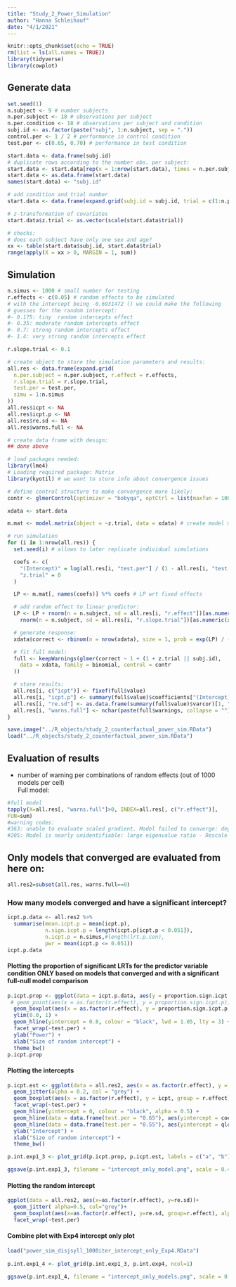 ```yaml
---
title: "Study_2_Power_Simulation"
author: "Hanna Schleihauf"
date: "4/1/2021"
---
```


```r
knitr::opts_chunk$set(echo = TRUE)
rm(list = ls(all.names = TRUE))
library(tidyverse)
library(cowplot)
```

## Generate data

```r

set.seed(1)
n.subject <- 9 # number subjects
n.per.subject <- 18 # observations per subject
n.per.condition <- 18 # observations per subject and condition
subj.id <- as.factor(paste("subj", 1:n.subject, sep = "."))
control.per <- 1 / 2 # performance in control condition
test.per <- c(0.65, 0.70) # performance in test condition

start.data <- data.frame(subj.id)
# duplicate rows according to the number obs. per subject:
start.data <- start.data[rep(x = 1:nrow(start.data), times = n.per.subject), ]
start.data <- as.data.frame(start.data)
names(start.data) <- "subj.id"

# add condition and trial number
start.data <- data.frame(expand.grid(subj.id = subj.id, trial = c(1:n.per.condition)))

# z-transformation of covariates
start.data$z.trial <- as.vector(scale(start.data$trial))

# checks:
# does each subject have only one sex and age?
xx <- table(start.data$subj.id, start.data$trial)
range(apply(X = xx > 0, MARGIN = 1, sum))

```



## Simulation

```r
n.simus <- 1000 # small number for testing
r.effects <- c(0.05) # random effects to be simulated
# with the intercept being -0.6931472 () we could make the following
# guesses for the random intercept:
#- 0.175: tiny  random intercepts effect
#- 0.35: moderate random intercepts effect
#- 0.7: strong random intercepts effect
#- 1.4: very strong random intercepts effect

r.slope.trial <- 0.1

# create object to store the simulation parameters and results:
all.res <- data.frame(expand.grid(
  n.per.subject = n.per.subject, r.effect = r.effects,
  r.slope.trial = r.slope.trial,
  test.per = test.per,
  simu = 1:n.simus
))
all.res$icpt <- NA
all.res$icpt.p <- NA
all.res$re.sd <- NA
all.res$warns.full <- NA

# create data frame with design:
## done above

# load packages needed:
library(lme4)
# Loading required package: Matrix
library(kyotil) # we want to store info about convergence issues

# define control structure to make convergence more likely:
contr <- glmerControl(optimizer = "bobyqa", optCtrl = list(maxfun = 10000))

xdata <- start.data 

m.mat <- model.matrix(object = ~z.trial, data = xdata) # create model martix

# run simulation
for (i in 1:nrow(all.res)) {
  set.seed(i) # allows to later replicate individual simulations

  coefs <- c(
    "(Intercept)" = log(all.res[i, "test.per"] / (1 - all.res[i, "test.per"])),
    "z.trial" = 0
  )

  LP <- m.mat[, names(coefs)] %*% coefs # LP wrt fixed effects

  # add random effect to linear predictor:
  LP <- LP + rnorm(n = n.subject, sd = all.res[i, "r.effect"])[as.numeric(xdata$subj.id)] +
    rnorm(n = n.subject, sd = all.res[i, "r.slope.trial"])[as.numeric(xdata$subj.id)] * xdata$z.trial

  # generate response:
  xdata$correct <- rbinom(n = nrow(xdata), size = 1, prob = exp(LP) / (1 + exp(LP)))

  # fit full model:
  full <- keepWarnings(glmer(correct ~ 1 + (1 + z.trial || subj.id),
    data = xdata, family = binomial, control = contr
  ))

  # store results:
  all.res[i, c("icpt")] <- fixef(full$value)
  all.res[i, "icpt.p"] <- summary(full$value)$coefficients["(Intercept)", "Pr(>|z|)"]
  all.res[i, "re.sd"] <- as.data.frame(summary(full$value)$varcor)[1, "sdcor"]
  all.res[i, "warns.full"] <- nchar(paste(full$warnings, collapse = ""))
}

save.image("../R_objects/study_2_counterfactual_power_sim.RData")
load("../R_objects/study_2_counterfactual_power_sim.RData")
```

## Evaluation of results 

* number of warning per combinations of random effects (out of 1000 models per cell)  
Full model:  
```r
#full model
tapply(X=all.res[, "warns.full"]>0, INDEX=all.res[, c("r.effect")],
FUN=sum)
#warning codes: 
#363: unable to evaluate scaled gradient. Model failed to converge: degenerate  Hessian with 1 negative eigenvalues
#205: Model is nearly unidentifiable: large eigenvalue ratio - Rescale variables?
```



## Only models that converged are evaluated from here on:  

```r
all.res2=subset(all.res, warns.full==0)
```

### How many models converged and have a significant intercept?  
```r

icpt.p.data <- all.res2 %>%
  summarise(mean.icpt.p = mean(icpt.p), 
            n.sign.icpt.p = length(icpt.p[icpt.p < 0.051]), 
            n.icpt.p = n.simus,#length(lrt.p.con), 
            pwr = mean(icpt.p <= 0.051))
icpt.p.data
```

#### Plotting the proportion of significant LRTs for the predictor variable condition ONLY based on models that converged and with a significant full-null model comparison

```r

p.icpt.prop <- ggplot(data = icpt.p.data, aes(y = proportion.sign.icpt.p)) +
 # geom_point(aes(x = as.factor(r.effect), y = proportion.sign.icpt.p)) +
  geom_boxplot(aes(x = as.factor(r.effect), y = proportion.sign.icpt.p, group = r.effect)) +
  ylim(0.0, 1) +
  geom_hline(yintercept = 0.8, colour = "black", lwd = 1.05, lty = 3) +
  facet_wrap(~test.per) +
  ylab("Power") +
  xlab("Size of random intercept") +
  theme_bw()
p.icpt.prop

```

#### Plotting the intercepts

```r

p.icpt.est <- ggplot(data = all.res2, aes(x = as.factor(r.effect), y = icpt)) +
  geom_jitter(alpha = 0.2, col = "grey") +
  geom_boxplot(aes(x = as.factor(r.effect), y = icpt, group = r.effect), alpha = 0.1, outlier.colour = "white") +
  facet_wrap(~test.per) +
  geom_hline(yintercept = 0, colour = "black", alpha = 0.5) +
  geom_hline(data = data.frame(test.per = "0.65"), aes(yintercept = coefs["(Intercept)"]), colour = "red", lwd = 1.05, lty = 2, alpha = 0.7) +
  geom_hline(data = data.frame(test.per = "0.55"), aes(yintercept = qlogis(0.55)), colour = "red", lwd = 1.05, lty = 2, alpha = 0.7) +
  ylab("Intercept") +
  xlab("Size of random intercept") +
  theme_bw()

p.int.exp1_3 <- plot_grid(p.icpt.prop, p.icpt.est, labels = c("a", "b"))

ggsave(p.int.exp1_3, filename = "intercept_only_model.png", scale = 0.45, height = 7, width = 16)
```

#### Plotting the random intercept  

```r
ggplot(data = all.res2, aes(x=as.factor(r.effect), y=re.sd))+
  geom_jitter( alpha=0.5, col="grey")+
  geom_boxplot(aes(x=as.factor(r.effect), y=re.sd, group=r.effect), alpha=0.1, outlier.colour="white")+
  facet_wrap(~test.per)

```


#### Combine plot with Exp4 intercept only plot
```r
load("power_sim_disjsyll_1000iter_intercept_only_Exp4.RData")
     
p.int.exp1_4 <- plot_grid(p.int.exp1_3, p.int.exp4, ncol=1)

ggsave(p.int.exp1_4, filename = "intercept_only_models.png", scale = 0.45, height = 14, width = 16)
```



